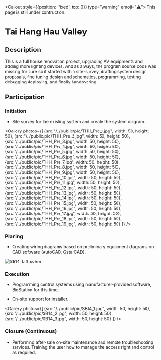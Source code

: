 

<Callout style={{position: 'fixed', top: 0}} type="warning" emoji="⚠️">
  This page is still under contruction.
</Callout>

# Tai Hang Hau Valley

## Description

This is a full house renovation project, upgrading AV equipments and adding more lighting devices. And as always, the program source code was missing for sure so it started with a site-survey, drafting system design proposals, fine tuning design and schematics, programming, testing debugging deploying, and finally handovering.

## Participation

### Initiation
 
- Site survey for the existing system and create the system diagram.

<Gallery photos={[
    {src:"/../public/pic/THH_Pre_1.jpg", width: 50, height: 50},
    {src:"/../public/pic/THH_Pre_2.jpg", width: 50, height: 50},
    {src:"/../public/pic/THH_Pre_3.jpg", width: 50, height: 50},
    {src:"/../public/pic/THH_Pre_4.jpg", width: 50, height: 50},
    {src:"/../public/pic/THH_Pre_5.jpg", width: 50, height: 50},
    {src:"/../public/pic/THH_Pre_6.jpg", width: 50, height: 50},
    {src:"/../public/pic/THH_Pre_7.jpg", width: 50, height: 50},
    {src:"/../public/pic/THH_Pre_8.jpg", width: 50, height: 50},
    {src:"/../public/pic/THH_Pre_9.jpg", width: 50, height: 50},
    {src:"/../public/pic/THH_Pre_10.jpg", width: 50, height: 50},
    {src:"/../public/pic/THH_Pre_11.jpg", width: 50, height: 50},
    {src:"/../public/pic/THH_Pre_12.jpg", width: 50, height: 50},
    {src:"/../public/pic/THH_Pre_13.jpg", width: 50, height: 50},
    {src:"/../public/pic/THH_Pre_14.jpg", width: 50, height: 50},
    {src:"/../public/pic/THH_Pre_15.jpg", width: 50, height: 50},
    {src:"/../public/pic/THH_Pre_16.jpg", width: 50, height: 50},
    {src:"/../public/pic/THH_Pre_17.jpg", width: 50, height: 50},
    {src:"/../public/pic/THH_Pre_18.jpg", width: 50, height: 50},
    {src:"/../public/pic/THH_Pre_19.jpg", width: 50, height: 50}
    ]}
/>

### Planing
 
- Creating wiring diagrams based on preliminary equipment diagrams on CAD software (AutoCAD, GstarCAD).

![SB14_Lift_schm](/../public/pic/SB14_Lift_schm.png)

### Execution

- Programming control systems using manufacturer-provided software, BioStation for this time.

- On-site support for installer.

<Gallery photos={[
    {src:"/../public/pic/SB14_1.jpg", width: 50, height: 50},
    {src:"/../public/pic/SB14_2.jpg", width: 50, height: 50},
    {src:"/../public/pic/SB14_3.jpg", width: 50, height: 50}
    ]}
/>

### Closure (Continuous)

- Performing after-sale on-site maintenance and remote troubleshooting services. Training the user how to manage the access right and control as required.  

